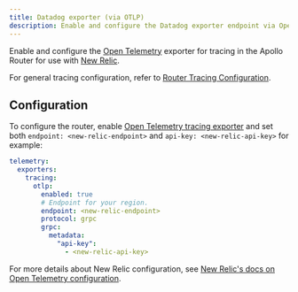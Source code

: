 ```yaml
---
title: Datadog exporter (via OTLP)
description: Enable and configure the Datadog exporter endpoint via OpenTelemetry in the Apollo Router
---
```


Enable and configure the [Open Telemetry](https://www.opentelemetry.io/) exporter for tracing in the Apollo Router for use with [New Relic](https://newrelic.com/).

For general tracing configuration, refer to [Router Tracing Configuration](./overview).

## Configuration

To configure the router, enable [Open Telemetry tracing exporter](./opentelemetry#configuration) and set both `endpoint: <new-relic-endpoint>` and `api-key: <new-relic-api-key>` for example: 

```yaml title="router.yaml"
telemetry:
  exporters:
    tracing:
      otlp:
        enabled: true
        # Endpoint for your region.
        endpoint: <new-relic-endpoint>
        protocol: grpc
        grpc:
          metadata:
            "api-key":
              - <new-relic-api-key>

```

For more details about New Relic configuration, see [New Relic's docs on Open Telemetry configuration](https://docs.newrelic.com/docs/more-integrations/open-source-telemetry-integrations/opentelemetry/get-started/opentelemetry-set-up-your-app/#review-settings).


